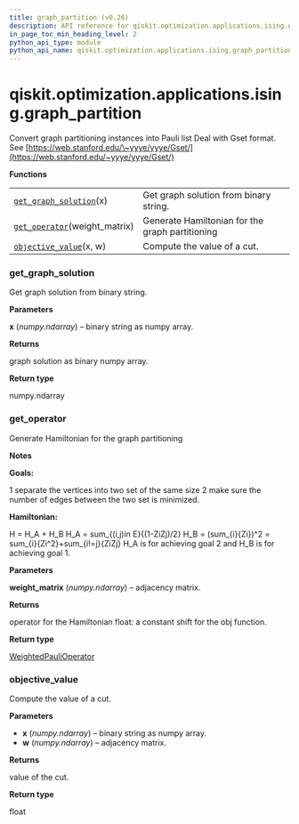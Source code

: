 ```yaml
---
title: graph_partition (v0.26)
description: API reference for qiskit.optimization.applications.ising.graph_partition in qiskit v0.26
in_page_toc_min_heading_level: 2
python_api_type: module
python_api_name: qiskit.optimization.applications.ising.graph_partition
---
```


<span id="module-qiskit.optimization.applications.ising.graph_partition" />

<span id="qiskit-optimization-applications-ising-graph-partition" />

# qiskit.optimization.applications.ising.graph\_partition

Convert graph partitioning instances into Pauli list Deal with Gset format. See [https://web.stanford.edu/\~yyye/yyye/Gset/](https://web.stanford.edu/~yyye/yyye/Gset/)

**Functions**

|                                                                                                                                                                                   |                                                 |
| --------------------------------------------------------------------------------------------------------------------------------------------------------------------------------- | ----------------------------------------------- |
| [`get_graph_solution`](#qiskit.optimization.applications.ising.graph_partition.get_graph_solution "qiskit.optimization.applications.ising.graph_partition.get_graph_solution")(x) | Get graph solution from binary string.          |
| [`get_operator`](#qiskit.optimization.applications.ising.graph_partition.get_operator "qiskit.optimization.applications.ising.graph_partition.get_operator")(weight\_matrix)      | Generate Hamiltonian for the graph partitioning |
| [`objective_value`](#qiskit.optimization.applications.ising.graph_partition.objective_value "qiskit.optimization.applications.ising.graph_partition.objective_value")(x, w)       | Compute the value of a cut.                     |

### get\_graph\_solution

<Function id="qiskit.optimization.applications.ising.graph_partition.get_graph_solution" github="https://github.com/qiskit-community/qiskit-aqua/tree/stable/0.9/qiskit/optimization/applications/ising/graph_partition.py" signature="get_graph_solution(x)">
  Get graph solution from binary string.

  **Parameters**

  **x** (*numpy.ndarray*) – binary string as numpy array.

  **Returns**

  graph solution as binary numpy array.

  **Return type**

  numpy.ndarray
</Function>

### get\_operator

<Function id="qiskit.optimization.applications.ising.graph_partition.get_operator" github="https://github.com/qiskit-community/qiskit-aqua/tree/stable/0.9/qiskit/optimization/applications/ising/graph_partition.py" signature="get_operator(weight_matrix)">
  Generate Hamiltonian for the graph partitioning

  **Notes**

  **Goals:**

  1 separate the vertices into two set of the same size 2 make sure the number of edges between the two set is minimized.

  **Hamiltonian:**

  H = H\_A + H\_B H\_A = sum\_\{(i,j)in E}\{(1-ZiZj)/2} H\_B = (sum\_\{i}\{Zi})^2 = sum\_\{i}\{Zi^2}+sum\_\{i!=j}\{ZiZj} H\_A is for achieving goal 2 and H\_B is for achieving goal 1.

  **Parameters**

  **weight\_matrix** (*numpy.ndarray*) – adjacency matrix.

  **Returns**

  operator for the Hamiltonian float: a constant shift for the obj function.

  **Return type**

  [WeightedPauliOperator](qiskit.aqua.operators.legacy.WeightedPauliOperator "qiskit.aqua.operators.legacy.WeightedPauliOperator")
</Function>

### objective\_value

<Function id="qiskit.optimization.applications.ising.graph_partition.objective_value" github="https://github.com/qiskit-community/qiskit-aqua/tree/stable/0.9/qiskit/optimization/applications/ising/graph_partition.py" signature="objective_value(x, w)">
  Compute the value of a cut.

  **Parameters**

  *   **x** (*numpy.ndarray*) – binary string as numpy array.
  *   **w** (*numpy.ndarray*) – adjacency matrix.

  **Returns**

  value of the cut.

  **Return type**

  float
</Function>

